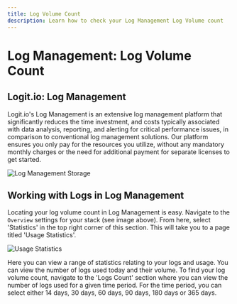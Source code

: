 ```yaml
---
title: Log Volume Count
description: Learn how to check your Log Management Log Volume count
---
```


# Log Management: Log Volume Count

## Logit.io: Log Management

Logit.io's Log Management is an extensive log management platform that 
significantly reduces the time investment, and costs typically associated 
with data analysis, reporting, and alerting for critical performance issues, 
in comparison to conventional log management solutions. Our platform ensures 
you only pay for the resources you utilize, without any mandatory monthly 
charges or the need for additional payment for separate licenses to get started.

![Log Management Storage](@/images/help/log-management/storage/log-management-storage.png)

## Working with Logs in Log Management

Locating your log volume count in Log Management is easy. Navigate to the `Overview` 
settings for your stack (see image above). From here, select 'Statistics' in 
the top right corner of this section. This will take you to a page titled 'Usage Statistics'.

![Usage Statistics](@/images/help/log-management/storage/usage-statistics.png)

Here you can view a range of statistics relating to your logs and usage. 
You can view the number of logs used today and their volume. To find your 
log volume count, navigate to the 'Logs Count' section where you can view 
the number of logs used for a given time period. For the time period, you 
can select either 14 days, 30 days, 60 days, 90 days, 180 days or 365 days. 
